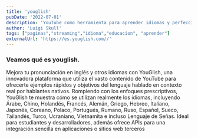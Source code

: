 ```yaml
---
title: 'youglish'
pubDate: '2022-07-01'
description: 'YouTube como herramienta para aprender idiomas y perfeccionar tu acento.'
author: 'Luigi Skull'
tags: ["paginas","streaming","idioma","educacion", "aprender"]
externalUrl: 'https://es.youglish.com//' 
---
```



### Veamos qué es youglish.


Mejora tu pronunciación en inglés y otros idiomas con YouGlish, una innovadora plataforma que utiliza el vasto contenido de YouTube para ofrecerte ejemplos rápidos y objetivos del lenguaje hablado en contexto real por hablantes nativos. Rompiendo con los enfoques prescriptivos, YouGlish te muestra cómo se utilizan realmente los idiomas, incluyendo Árabe, Chino, Holandés, Francés, Alemán, Griego, Hebreo, Italiano, Japonés, Coreano, Polaco, Portugués, Rumano, Ruso, Español, Sueco, Tailandés, Turco, Ucraniano, Vietnamita e incluso Lenguaje de Señas. Ideal para estudiantes y desarrolladores, además ofrece APIs para una integración sencilla en aplicaciones o sitios web terceros